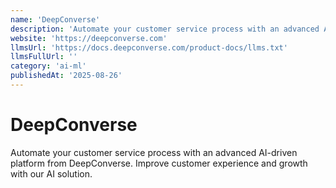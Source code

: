 ```yaml
---
name: 'DeepConverse'
description: 'Automate your customer service process with an advanced AI-driven platform from DeepConverse. Improve customer experience and growth with our AI solution.'
website: 'https://deepconverse.com'
llmsUrl: 'https://docs.deepconverse.com/product-docs/llms.txt'
llmsFullUrl: ''
category: 'ai-ml'
publishedAt: '2025-08-26'
---
```


# DeepConverse

Automate your customer service process with an advanced AI-driven platform from DeepConverse. Improve customer experience and growth with our AI solution.
